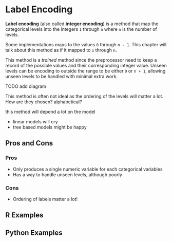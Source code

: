 # Label Encoding {#sec-label-encoding}

**Label encoding** (also called **integer encoding**) is a method that map the categorical levels into the integers `1` through `n` where `n` is the number of levels. 

::: callout-note
Some implementations maps to the values `0` through `n - 1`. This chapter will talk about this method as if it mapped to `1` through `n`.
:::

This method is a *trained* method since the preprocessor need to keep a record of the possible values and their corresponding integer value. Unseen levels can be encoding to outside the range to be either `0` or `n + 1`, allowing unseen levels to be handled with minimal extra work.

TODO add diagram

This method is often not ideal as the ordering of the levels will matter a lot. How are they chosen? alphabetical?

this method will depend a lot on the model

- linear models will cry
- tree based models might be happy

## Pros and Cons

### Pros

- Only produces a single numeric variable for each categorical variables
- Has a way to handle unseen levels, although poorly

### Cons

- Ordering of labels matter a lot!

## R Examples

## Python Examples
